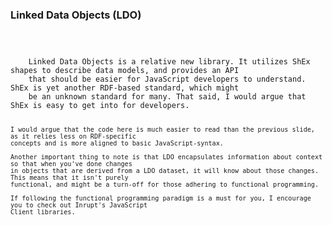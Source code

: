 
### Linked Data Objects (LDO)

<Code language="typescript" code={ldoExample}/>

<aside className="notes">
    Linked Data Objects is a relative new library. It utilizes ShEx shapes to describe data models, and provides an API
    that should be easier for JavaScript developers to understand. ShEx is yet another RDF-based standard, which might
    be an unknown standard for many. That said, I would argue that ShEx is easy to get into for developers.

    I would argue that the code here is much easier to read than the previous slide, as it relies less on RDF-specific
    concepts and is more aligned to basic JavaScript-syntax.

    Another important thing to note is that LDO encapsulates information about context so that when you've done changes
    in objects that are derived from a LDO dataset, it will know about those changes. This means that it isn't purely
    functional, and might be a turn-off for those adhering to functional programming.

    If following the functional programming paradigm is a must for you, I encourage you to check out Inrupt's JavaScript
    Client libraries.
</aside>
